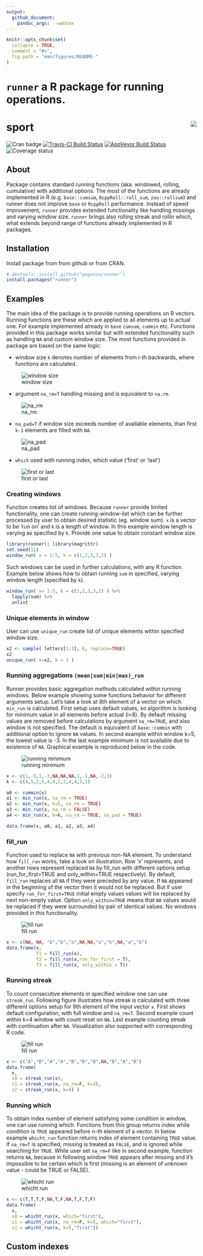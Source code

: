 ```yaml
---
output:
  github_document:
    pandoc_args: --webtex
---
```

```r
knitr::opts_chunk$set(
  collapse = TRUE,
  comment = "#>",
  fig.path = "man/figures/README-"
)
```

# `runner` a R package for running operations.

# sport <img src="vignettes/images/hexlogo.png" align="right" />

![Cran badge](https://www.r-pkg.org/badges/version/runner)
[![Travis-CI Build Status](https://travis-ci.org/gogonzo/runner.svg?branch=master)](https://travis-ci.org/gogonzo/runner)
[![AppVeyor Build Status](https://ci.appveyor.com/api/projects/status/github/gogonzo/runner?branch=master&svg=true)](https://ci.appveyor.com/project/gogonzo/runner)
![Coverage status](https://codecov.io/gh/gogonzo/runner/branch/master/graph/badge.svg)

## About
Package contains standard running functions (aka. windowed, rolling, cumulative) with additional options. The most of the functions are already implemented in R (e.g. `base::cumsum`, `RcppRoll::roll_sum`, `zoo::rollsum`) and runner does not improve `base` or `RcppRoll` performance. Instead of speed improvement, `runner` provides extended functionality like handling missings and varying window size. `runner` brings also rolling streak and rollin which, what extends beyond range of functions already implemented in R packages.

## Installation

Install package from from github or from CRAN.

```r
# devtools::install_github("gogonzo/runner")
install.packages("runner")
```

## Examples
The main idea of the package is to provide running operations on R vectors. Running functions are these which are applied to all elements up to actual one. For example implemented already in `base` `cumsum`, `cummin` etc. Functions provided in this package works similar but with extended functionality such as handling `NA` and custom window size. The most functions provided in package are based on the same logic:  

- window size `k` denotes number of elements from i-th backwards, where functions are calculated.  

![window size](vignettes/images/running_window.png)

- argument `na_rm=T` handling missing and is equivalent to `na.rm`.

![na_rm](vignettes/images/running_sum_narm.png)

- `na_pad=T` if window size exceeds number of available elements, than first `k-1` elements are filled with `NA`.  

![na_pad](vignettes/images/running_sum_napad.png)

- `which` used with running index, which value ('first' or 'last')

![first or last](vignettes/images/running_which.png)

### Creating windows
Function creates list of windows. Because `runner` provide limited functionality, one can create running-window-list which can be further processed by user to obtain desired statistic (eg. window sum). `x` is a vector to be 'run on' and `k` is a length of window. In this example window length is varying as specified by `k`. Provide one value to obtain constant window size.

```r
library(runner); library(magrittr)
set.seed(11)
window_run( x = 1:5, k = c(1,2,3,3,2) )
```

Such windows can be used in further calculations, with any R function. Example below shows how to obtain running `sum` in specified, varying window length (specified by `k`).

```r
window_run( x= 1:5, k = c(1,2,3,3,2) ) %>%
  lapply(sum) %>%
  unlist
```

### Unique elements in window
User can use `unique_run` create list of unique elements within specified window size.
```r
x2 <- sample( letters[1:3], 6, replace=TRUE)
x2 
unique_run( x=x2, k = 3 )
```

### Running aggregations `(mean|sum|min|max)_run`

Runner provides basic aggregation methods calculated within running windows. Below example showing some functions behavior for different arguments setup. Let's take a look at 8th element of a vector on which `min_run` is calculated. 
First setup uses default values, so algorithm is looking for minimum value in all elements before actual (i=8). By default missing values are removed before calculations by argument `na_rm=TRUE`, and also window is not specified. The default is equivalent of `base::cummin` with additional option to ignore `NA` values. In second example within window k=5, the lowest value is -3. In the last example minimum is not available due to existence of `NA`. Graphical example is reproduced below in the code.

![running minimum](vignettes/images/running_minimum.png)

```r
x <- c(1,-5,1,-3,NA,NA,NA,1,-1,NA,-2,3)
k <- c(4,5,2,5,4,4,2,2,4,4,3,1)

a0 <- cummin(x)
a1 <- min_run(x, na_rm = TRUE)
a2 <- min_run(x, k=5, na_rm = TRUE)
a3 <- min_run(x, na_rm = FALSE)
a4 <- min_run(x, k=k, na_rm = TRUE, na_pad = TRUE)

data.frame(x, a0, a1, a2, a3, a4)
```


### fill_run
Function used to replace `NA` with previous non-NA element. To understand how `fill_run` works, take a look on illustration. Row 'x' represents, and another rows represent replaced `NA` by fill_run with different options setup (run_for_first=TRUE and only_within=TRUE respectively). By default, `fill_run` replaces all `NA` if they were preceded by any value. If `NA` appeared in the beginning of the vector then it would not be replaced. But if user specify `run_for_first=TRUE` initial empty values values will be replaced by next non-empty value. Option `only_within=TRUE` means that `NA` values would be replaced if they were surrounded by pair of identical values. No windows provided in this functionality.

![fill run](vignettes/images/fill_run.png)

```r
x <- c(NA, NA, "b","b","a",NA,NA,"a","b",NA,"a","b")
data.frame(x, 
           f1 = fill_run(x), 
           f2 = fill_run(x,run_for_first = T), 
           f3 = fill_run(x, only_within = T))
```

### Running streak

To count consecutive elements in specified window one can use `streak_run`. Following figure illustrates how streak is calculated with three different options setup for 9th element of the input vector `x`. First shows default configuration, with full window and `na_rm=T`. Second example count within k=4 window with count reset on `NA`. Last example counting streak with continuation after `NA`. Visualization also supported with corresponding R code.

![fill run](vignettes/images/running_streaks.png)

```r
x <- c("A","B","A","A","B","B","B",NA,"B","A","B")
data.frame(
  x, 
  s0 = streak_run(x),
  s1 = streak_run(x, na_rm=F, k=3),
  s2 = streak_run(x, k=4) )
```

### Running which
To obtain index number of element satisfying some condition in window, one can use running which. Functions from this group returns index while condition is `TRUE` appeared before n-th element of a vector. In below example `whicht_run` function returns index of element containing `TRUE` value. If `na_rm=T` is specified, missing is treated as `FALSE`, and is ignored while searching for `TRUE`. While user set `na_rm=F` like in second example, function returns `NA`, because in following window `TRUE` appears after missing and it's impossible to be certain which is first (missing is an element of unknown value - could be TRUE or FALSE). 

![whicht run](vignettes/images/running_which_more.png)

```r
x <- c(T,T,T,F,NA,T,F,NA,T,F,T,F)
data.frame(
  x, 
  s0 = whicht_run(x, which="first"),
  s1 = whicht_run(x, na_rm=F, k=5, which="first"),
  s2 = whicht_run(x, k=5,"first"))

```

## Custom indexes
